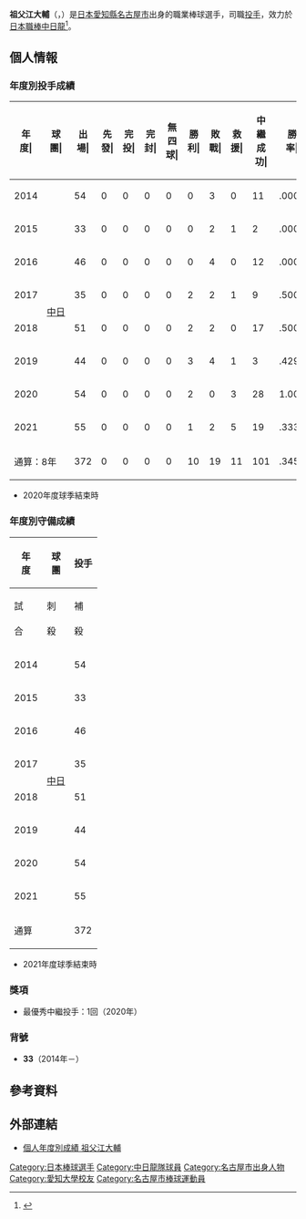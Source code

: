 {{Infobox NPB player|
|name=祖父江大輔|
|image=Sobuedaisuke20140219.jpg|
|width=300|
|position=投手|
|team=中日龍|
|number=33|
|bats=左|
|throws=右|
|birthdate={{birth_date_and_age|1987|8|11|mf=y}}|
|birthplace={{JPN}}[[愛知縣|愛知縣]][[名古屋市|名古屋市]]|
|debutdate=4月4日
|debutyear=2014年
|debutteam=中日龍
|statyear=2020年球季
|stat1label=勝投－敗投
|stat1value=10－19
|stat2label=中繼－救援
|stat2value=101－11
|stat3label=三振－四壞
|stat3value=249－110
|stat4label=防禦率
|stat4value=2.84
|teams=<nowiki></nowiki> 
* 愛知高等學校
* [[愛知大學|愛知大學]]
* [[豐田汽車|豐田汽車]]
* [[中日龍|中日龍]](2014年－)
}}

'''祖父江大輔'''（{{jpn|j=祖父江 大輔|hg=そぶえ だいすけ|rm=Sobue Daisuke}}，{{bd|1987年|8月11日||catIdx=Sobue, Daisuke}}）是[[日本|日本]][[愛知縣|愛知縣]][[名古屋市|名古屋市]]出身的職業棒球選手，司職[[投手|投手]]，效力於[[日本職棒|日本職棒]][[中日龍|中日龍]]<ref>{{cite web|url=https://www.nikkansports.com/baseball/news/1810858.html|title=中日祖父江142戦目のプロ初勝利「うれしい」|publisher=日刊體育|date=2017-04-20|access-date=2020-11-24|archive-date=2018-09-09|archive-url=https://web.archive.org/web/20180909185438/https://www.nikkansports.com/baseball/news/1810858.html|dead-url=no}}</ref>。

== 個人情報 ==
=== 年度別投手成績 ===
{| class="wikitable" style="text-align:right; font-size:small"
|-bgcolor="#efefef"
!年<br>度|!!球<br>團|!!出<br>場|!!先<br>發|!!完<br>投|!!完<br>封|!!無<br>四<br>球|!!勝<br>利|!!敗<br>戰|!!救<br>援|!!中<br>繼<br>成<br>功|!!勝<br>率|!!打<br>者|!!投<br>球<br>局<br>數|!!被<br>安<br>打|!!被<br>全<br>壘<br>打|!!保<br>送|!!敬<br>遠|!!觸<br>身<br>球|!!三<br>振<br>數|!!暴<br>投|!!犯<br>規|!!失分|!!自<br>責<br>分|!!防<br>禦<br>率|!!WHIP
|-
|style="text-align:center;"|2014
|rowspan="8" style="text-align: center; white-space: nowrap;"|[[中日龍|中日]]
|54||0||0||0||0||0||3||0||11||.000||240||58.2||52||6||19||1||1||36||3||0||25||23||3.53||1.21
|-
|style="text-align:center;"|2015
|33||0||0||0||0||0||2||1||2||.000||144||33.1||32||1||7||0||2||28||2||0||10||10||2.70||1.17
|-
|style="text-align:center;"|2016
|46||0||0||0||0||0||4||0||12||.000||177||43.0||32||3||18||0||2||31||1||0||18||15||3.14||1.16
|-
|style="text-align:center;"|2017
|35||0||0||0||0||2||2||1||9||.500||173||42.0||38||1||17||0||0||26||0||0||12||12||2.57||1.31
|-
|style="text-align: center;"|2018
|51||0||0||0||0||2||2||0||17||.500||208||48.2||45||5||19||0||0||36||0||0||19||17||3.14||1.32
|-
|style="text-align: center;"|2019
|44||0||0||0||0||3||4||1||3||.429||187||46.1||42||3||14||3||1||27||2||0||16||16||3.11||1.21
|-
|style="text-align: center;"|2020
|54||0||0||0||0||2||0||3||28||1.000||195||50.1||42||1||7||0||0||35||2||0||10||10||1.79||0.97
|-
|style="text-align:center;"|2021
|55||0||0||0||0||1||2||5||19||.333||208||48.2||59||1||9||0||1||30||0||0||18||14||2.59||1.40
|-
!colspan="2"|通算：8年
|372||0||0||0||0||10||19||11||101||.345||1532||371.0||342||21||110||4||7||249||10||0||128||117||2.84||1.22
|}
* 2020年度球季結束時

=== 年度別守備成績 ===
{| class="wikitable" style="text-align: right; font-size: small; border-collapse:collapse; padding: 1px;"
!rowspan="2"|年<br />度!!rowspan="2"|球<br />團!!colspan="6"|投手
|-style="line-height:1.25em;"
!試<br /><br />合!!刺<br /><br />殺!!補<br /><br />殺!!失<br /><br />誤!!雙<br /><br />殺!!守<br />備<br />率
|-
|style="text-align:center;"|2014
|rowspan="8" style="text-align:center; white-space:nowrap;"|[[中日龍|中日]]
|54||4||14||0||2||1.000
|-
|style="text-align:center;"|2015
|33||1||9||2||1||.833
|-
|style="text-align:center;"|2016
|46||5||5||1||0||.909
|-
|style="text-align:center;"|2017
|35||6||6||0||0||1.000
|-
|style="text-align:center;"|2018
|51||4||6||1||0||.909
|-
|style="text-align:center;"|2019
|44||2||11||0||0||1.000
|-
|style="text-align:center;"|2020
|54||8||9||0||1||1.000
|-
|style="text-align:center;"|2021
|55||7||6||0||1||1.000
|-
!colspan="2"|通算
|372||37||66||4||5||.963
|}
* 2021年度球季結束時

=== 獎項 ===
* 最優秀中繼投手：1回（2020年）

=== 背號 ===
* '''33'''（2014年－）

== 參考資料 ==
{{reflist}}

== 外部連結 ==
* [https://npb.jp/bis/players/91995139.html 個人年度別成績 祖父江大輔] {{Wayback|url=https://npb.jp/bis/players/91995139.html |date=20210213231806 }} {{ja icon}} 

{{中日龍球團球員名單}}
{{中央聯盟最優秀中繼投手}}
{{DEFAULTSORT:Sobue, Daisuke}}
[[Category:日本棒球選手|Category:日本棒球選手]]
[[Category:中日龍隊球員|Category:中日龍隊球員]]
[[Category:名古屋市出身人物|Category:名古屋市出身人物]]
[[Category:愛知大學校友|Category:愛知大學校友]]
[[Category:名古屋市棒球運動員|Category:名古屋市棒球運動員]]